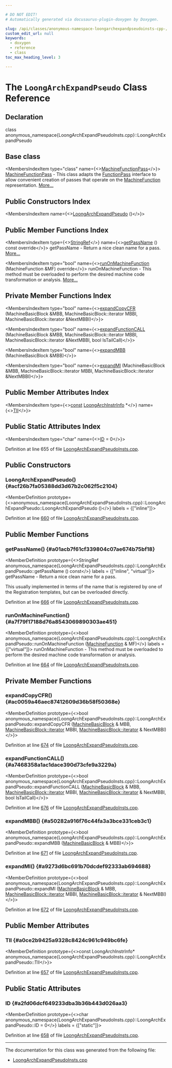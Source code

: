 ```yaml
---

# DO NOT EDIT!
# Automatically generated via docusaurus-plugin-doxygen by Doxygen.

slug: /api/classes/anonymous-namespace-loongarchexpandpseudoinsts-cpp-/loongarchexpandpseudo
custom_edit_url: null
keywords:
  - doxygen
  - reference
  - class
toc_max_heading_level: 3

---
```





# The `LoongArchExpandPseudo` Class Reference

<DoxygenPage pluginConfig={pluginConfig}>



## Declaration

<CodeBlock>class anonymous_namespace{LoongArchExpandPseudoInsts.cpp}::LoongArchExpandPseudo</CodeBlock>

## Base class

<MembersIndex>

<MembersIndexItem
  type="class"
  name={<><a href="/docs/api/classes/llvm/machinefunctionpass">MachineFunctionPass</a></>}>
<a href="/docs/api/classes/llvm/machinefunctionpass">MachineFunctionPass</a> - This class adapts the <a href="/docs/api/classes/llvm/functionpass">FunctionPass</a> interface to allow convenient creation of passes that operate on the <a href="/docs/api/classes/llvm/machinefunction">MachineFunction</a> representation. <a href="/docs/api/classes/llvm/machinefunctionpass/#details">More...</a>
</MembersIndexItem>

</MembersIndex>

## Public Constructors Index

<MembersIndex>

<MembersIndexItem
  name={<><a href="#acf26b7fa05388dd3d67b2c062f5c2104">LoongArchExpandPseudo</a> ()</>}>
</MembersIndexItem>

</MembersIndex>

## Public Member Functions Index

<MembersIndex>

<MembersIndexItem
  type={<><a href="/docs/api/classes/llvm/stringref">StringRef</a></>}
  name={<><a href="#a01acb7f61cf339804c07ae674b75bf18">getPassName</a> () const override</>}>
getPassName - Return a nice clean name for a pass. <a href="#a01acb7f61cf339804c07ae674b75bf18">More...</a>
</MembersIndexItem>

<MembersIndexItem
  type="bool"
  name={<><a href="#a7f79f17188d76a8543069890303ae451">runOnMachineFunction</a> (MachineFunction &amp;MF) override</>}>
runOnMachineFunction - This method must be overloaded to perform the desired machine code transformation or analysis. <a href="#a7f79f17188d76a8543069890303ae451">More...</a>
</MembersIndexItem>

</MembersIndex>

## Private Member Functions Index

<MembersIndex>

<MembersIndexItem
  type="bool"
  name={<><a href="#ac0059a46aec87412609d36b58f50368e">expandCopyCFR</a> (MachineBasicBlock &amp;MBB, MachineBasicBlock::iterator MBBI, MachineBasicBlock::iterator &amp;NextMBBI)</>}>
</MembersIndexItem>

<MembersIndexItem
  type="bool"
  name={<><a href="#a7468358a1ac1dace390d73cfe9a3229a">expandFunctionCALL</a> (MachineBasicBlock &amp;MBB, MachineBasicBlock::iterator MBBI, MachineBasicBlock::iterator &amp;NextMBBI, bool IsTailCall)</>}>
</MembersIndexItem>

<MembersIndexItem
  type="bool"
  name={<><a href="#a50282a916f76c44fa3a3bce331ceb3c1">expandMBB</a> (MachineBasicBlock &amp;MBB)</>}>
</MembersIndexItem>

<MembersIndexItem
  type="bool"
  name={<><a href="#a9273d6bc691b70dcdef92333ab694688">expandMI</a> (MachineBasicBlock &amp;MBB, MachineBasicBlock::iterator MBBI, MachineBasicBlock::iterator &amp;NextMBBI)</>}>
</MembersIndexItem>

</MembersIndex>

## Public Member Attributes Index

<MembersIndex>

<MembersIndexItem
  type={<><a href="/docs/api/files/lib/lib/target/lib/target/aarch64/aarch64promoteconstant-cpp/#a90f8350fecae261c25be85d38b451bff">const</a> <a href="/docs/api/classes/llvm/loongarchinstrinfo">LoongArchInstrInfo</a> &#42;</>}
  name={<><a href="#a0ce2b9425a9328c8424c961c949bc6fe">TII</a></>}>
</MembersIndexItem>

</MembersIndex>

## Public Static Attributes Index

<MembersIndex>

<MembersIndexItem
  type="char"
  name={<><a href="#a2fd06dcf649233dba3b36b443d026aa3">ID</a> = 0</>}>
</MembersIndexItem>

</MembersIndex>


Definition at line 655 of file <a href="/docs/api/files/lib/lib/target/lib/target/loongarch/loongarchexpandpseudoinsts-cpp">LoongArchExpandPseudoInsts.cpp</a>.

<SectionDefinition>

## Public Constructors

### LoongArchExpandPseudo() {#acf26b7fa05388dd3d67b2c062f5c2104}

<MemberDefinition
  prototype={<>anonymous&#95;namespace&#123;LoongArchExpandPseudoInsts.cpp&#125;::LoongArchExpandPseudo::LoongArchExpandPseudo ()</>}
  labels = {["inline"]}>

Definition at line <a href="/docs/api/files/lib/lib/target/lib/target/loongarch/loongarchexpandpseudoinsts-cpp/#l00660">660</a> of file <a href="/docs/api/files/lib/lib/target/lib/target/loongarch/loongarchexpandpseudoinsts-cpp">LoongArchExpandPseudoInsts.cpp</a>.
</MemberDefinition>

</SectionDefinition>

<SectionDefinition>

## Public Member Functions

### getPassName() {#a01acb7f61cf339804c07ae674b75bf18}

<MemberDefinition
  prototype={<>StringRef anonymous&#95;namespace&#123;LoongArchExpandPseudoInsts.cpp&#125;::LoongArchExpandPseudo::getPassName () const</>}
  labels = {["inline", "virtual"]}>
getPassName - Return a nice clean name for a pass.

This usually implemented in terms of the name that is registered by one of the Registration templates, but can be overloaded directly.

Definition at line <a href="/docs/api/files/lib/lib/target/lib/target/loongarch/loongarchexpandpseudoinsts-cpp/#l00666">666</a> of file <a href="/docs/api/files/lib/lib/target/lib/target/loongarch/loongarchexpandpseudoinsts-cpp">LoongArchExpandPseudoInsts.cpp</a>.
</MemberDefinition>

### runOnMachineFunction() {#a7f79f17188d76a8543069890303ae451}

<MemberDefinition
  prototype={<>bool anonymous&#95;namespace&#123;LoongArchExpandPseudoInsts.cpp&#125;::LoongArchExpandPseudo::runOnMachineFunction (<a href="/docs/api/classes/llvm/machinefunction">MachineFunction</a> &amp; MF)</>}
  labels = {["virtual"]}>
runOnMachineFunction - This method must be overloaded to perform the desired machine code transformation or analysis.

Definition at line <a href="/docs/api/files/lib/lib/target/lib/target/loongarch/loongarchexpandpseudoinsts-cpp/#l00664">664</a> of file <a href="/docs/api/files/lib/lib/target/lib/target/loongarch/loongarchexpandpseudoinsts-cpp">LoongArchExpandPseudoInsts.cpp</a>.
</MemberDefinition>

</SectionDefinition>

<SectionDefinition>

## Private Member Functions

### expandCopyCFR() {#ac0059a46aec87412609d36b58f50368e}

<MemberDefinition
  prototype={<>bool anonymous&#95;namespace&#123;LoongArchExpandPseudoInsts.cpp&#125;::LoongArchExpandPseudo::expandCopyCFR (<a href="/docs/api/classes/llvm/machinebasicblock">MachineBasicBlock</a> &amp; MBB, <a href="/docs/api/classes/llvm/machinebasicblock/#ae34c996b58df9b9ce6695a0c8b70c533">MachineBasicBlock::iterator</a> MBBI, <a href="/docs/api/classes/llvm/machinebasicblock/#ae34c996b58df9b9ce6695a0c8b70c533">MachineBasicBlock::iterator</a> &amp; NextMBBI)</>}>

Definition at line <a href="/docs/api/files/lib/lib/target/lib/target/loongarch/loongarchexpandpseudoinsts-cpp/#l00674">674</a> of file <a href="/docs/api/files/lib/lib/target/lib/target/loongarch/loongarchexpandpseudoinsts-cpp">LoongArchExpandPseudoInsts.cpp</a>.
</MemberDefinition>

### expandFunctionCALL() {#a7468358a1ac1dace390d73cfe9a3229a}

<MemberDefinition
  prototype={<>bool anonymous&#95;namespace&#123;LoongArchExpandPseudoInsts.cpp&#125;::LoongArchExpandPseudo::expandFunctionCALL (<a href="/docs/api/classes/llvm/machinebasicblock">MachineBasicBlock</a> &amp; MBB, <a href="/docs/api/classes/llvm/machinebasicblock/#ae34c996b58df9b9ce6695a0c8b70c533">MachineBasicBlock::iterator</a> MBBI, <a href="/docs/api/classes/llvm/machinebasicblock/#ae34c996b58df9b9ce6695a0c8b70c533">MachineBasicBlock::iterator</a> &amp; NextMBBI, bool IsTailCall)</>}>

Definition at line <a href="/docs/api/files/lib/lib/target/lib/target/loongarch/loongarchexpandpseudoinsts-cpp/#l00676">676</a> of file <a href="/docs/api/files/lib/lib/target/lib/target/loongarch/loongarchexpandpseudoinsts-cpp">LoongArchExpandPseudoInsts.cpp</a>.
</MemberDefinition>

### expandMBB() {#a50282a916f76c44fa3a3bce331ceb3c1}

<MemberDefinition
  prototype={<>bool anonymous&#95;namespace&#123;LoongArchExpandPseudoInsts.cpp&#125;::LoongArchExpandPseudo::expandMBB (<a href="/docs/api/classes/llvm/machinebasicblock">MachineBasicBlock</a> &amp; MBB)</>}>

Definition at line <a href="/docs/api/files/lib/lib/target/lib/target/loongarch/loongarchexpandpseudoinsts-cpp/#l00671">671</a> of file <a href="/docs/api/files/lib/lib/target/lib/target/loongarch/loongarchexpandpseudoinsts-cpp">LoongArchExpandPseudoInsts.cpp</a>.
</MemberDefinition>

### expandMI() {#a9273d6bc691b70dcdef92333ab694688}

<MemberDefinition
  prototype={<>bool anonymous&#95;namespace&#123;LoongArchExpandPseudoInsts.cpp&#125;::LoongArchExpandPseudo::expandMI (<a href="/docs/api/classes/llvm/machinebasicblock">MachineBasicBlock</a> &amp; MBB, <a href="/docs/api/classes/llvm/machinebasicblock/#ae34c996b58df9b9ce6695a0c8b70c533">MachineBasicBlock::iterator</a> MBBI, <a href="/docs/api/classes/llvm/machinebasicblock/#ae34c996b58df9b9ce6695a0c8b70c533">MachineBasicBlock::iterator</a> &amp; NextMBBI)</>}>

Definition at line <a href="/docs/api/files/lib/lib/target/lib/target/loongarch/loongarchexpandpseudoinsts-cpp/#l00672">672</a> of file <a href="/docs/api/files/lib/lib/target/lib/target/loongarch/loongarchexpandpseudoinsts-cpp">LoongArchExpandPseudoInsts.cpp</a>.
</MemberDefinition>

</SectionDefinition>

<SectionDefinition>

## Public Member Attributes

### TII {#a0ce2b9425a9328c8424c961c949bc6fe}

<MemberDefinition
  prototype={<>const LoongArchInstrInfo&#42; anonymous&#95;namespace&#123;LoongArchExpandPseudoInsts.cpp&#125;::LoongArchExpandPseudo::TII</>}>

Definition at line <a href="/docs/api/files/lib/lib/target/lib/target/loongarch/loongarchexpandpseudoinsts-cpp/#l00657">657</a> of file <a href="/docs/api/files/lib/lib/target/lib/target/loongarch/loongarchexpandpseudoinsts-cpp">LoongArchExpandPseudoInsts.cpp</a>.
</MemberDefinition>

</SectionDefinition>

<SectionDefinition>

## Public Static Attributes

### ID {#a2fd06dcf649233dba3b36b443d026aa3}

<MemberDefinition
  prototype={<>char anonymous&#95;namespace&#123;LoongArchExpandPseudoInsts.cpp&#125;::LoongArchExpandPseudo::ID = 0</>}
  labels = {["static"]}>

Definition at line <a href="/docs/api/files/lib/lib/target/lib/target/loongarch/loongarchexpandpseudoinsts-cpp/#l00658">658</a> of file <a href="/docs/api/files/lib/lib/target/lib/target/loongarch/loongarchexpandpseudoinsts-cpp">LoongArchExpandPseudoInsts.cpp</a>.
</MemberDefinition>

</SectionDefinition>

<hr/>

The documentation for this class was generated from the following file:

<ul>
<li><a href="/docs/api/files/lib/lib/target/lib/target/loongarch/loongarchexpandpseudoinsts-cpp">LoongArchExpandPseudoInsts.cpp</a></li>
</ul>

</DoxygenPage>
